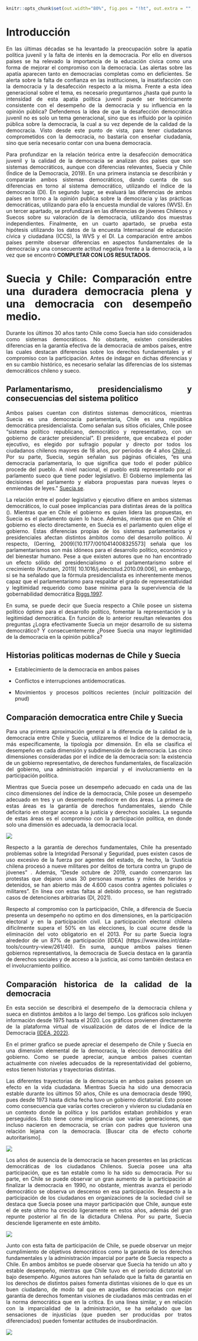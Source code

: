 
```r
knitr::opts_chunk$set(out.width="80%", fig.pos = "!ht", out.extra = "", message = F,warning = F,echo=FALSE)
```


<div style="text-align: justify">

# Introducción 


En las últimas décadas se ha levantado la preocupación sobre la apatía política juvenil y la falta de interés en la democracia. Por ello en diversos países se ha relevado la importancia de la educación cívica como una forma de mejorar el compromiso con la democracia. Las alertas sobre las apatía aparecen tanto en democracias completas como en deficientes. Se alerta sobre la falta de confianza en las instituciones, la insatisfacción con la democracia y la desafección respecto a la misma. Frente a esta idea generacional sobre el tema, es necesario preguntarnos ¿hasta qué punto la intensidad de esta apatía política juvenil puede ser teóricamente consistente con el desempeño de la democracia y su influencia en la opinión pública? Defendemos la idea de que la desafección democrática juvenil no es solo un tema generacional, sino que es influido por la opinión pública sobre la democracia, la cual a su vez depende de la calidad de la democracia. Visto desde este punto de vista, para tener ciudadanos comprometidos con la democracia, no bastaría con enseñar ciudadanía, sino que sería necesario contar con una buena democracia. 

Para profundizar en la relación teórica entre la desafección democrática juvenil y la calidad de la democracia se analizan dos países que son sistemas democráticos, aunque con diferencias relevantes, Suecia y Chile (Índice de la Democracia, 2019). En una primera instancia se describirán y compararán ambos sistemas democráticos, dando cuenta de sus diferencias en torno al sistema democrático, utilizando el índice de la democracia (DI). En segundo lugar, se evaluará las diferencias de ambos países en torno a la opinión publica sobre la democracia y las prácticas democráticas, utilizando para ello la encuesta mundial de valores (WVS). En un tercer apartado, se profundizará en las diferencias de jóvenes Chilenos y Suecos sobre su valoración de la democracia, utilizando dos muestras independientes. Finalmente, en un cuarto apartado, se prueba esta hipótesis utilizando los datos de la encuesta Internacional de educación cívica y ciudadana (ICCS), la WVS y el DI. La comparación entre ambos países permite observar diferencias en aspectos fundamentales de la democracia y una consecuente actitud negativa frente a la democracia, a la vez que se encontró __COMPLETAR CON LOS RESULTADOS.__




# Suecia y Chile: Comparación entre una duradera democracia plena y una democracia con desempeño medio. 
Durante los últimos 30 años tanto Chile como Suecia han sido considerados como sistemas democráticos. No obstante, existen considerables diferencias en la garantía efectiva de la democracia de ambos países, entre las cuales destacan diferencias sobre los derechos fundamentales y el compromiso con la participación. Antes de indagar en dichas diferencias y en su cambio histórico, es necesario señalar las diferencias de los sistemas democráticos chileno y sueco. 






## Parlamentarismo, presidencialismo y consecuencias del sistema politico

Ambos países cuentan con distintos sistemas democráticos, mientras Suecia es una democracia parlamentaria, Chile es una república democrática presidencialista. Como señalan sus sitios oficiales, Chile posee “sistema político republicano, democrático y representativo, con un gobierno de carácter presidencial”. El presidente, que encabeza el poder ejecutivo, es elegido por sufragio popular y directo por todos los ciudadanos chilenos mayores de 18 años, por períodos de 4 años [Chile.cl](https://chile.gob.cl/chile/sistema-politico). Por su parte, Suecia, según señalan sus páginas oficiales, “es una democracia parlamentaria, lo que significa que todo el poder público procede del pueblo. A nivel nacional, el pueblo está representado por el parlamento sueco que tiene poder legislativo. El Gobierno implementa las decisiones del parlamento y elabora propuestas para nuevas leyes o enmiendas de leyes.” [Suecia.se](https://www.government.se/how-sweden-is-governed/).

La relación entre el poder legislativo y ejecutivo difiere en ambos sistemas democráticos, lo cual posee implicancias para distintas áreas de la política (). Mientras que en Chile el gobierno es quien lidera las propuestas, en Suecia es el parlamento quien lo hace. Además, mientras que en Chile el gobierno es electo directamente, en Suecia es el parlamento quien elige el gobierno. Estas diferencias propias de los sistemas parlamentarios y presidenciales afectan distintos ámbitos como del desarrollo político. Al respecto, (Gerring, 2009)[10.1177/0010414008325573] señala que los parlamentarismos son más idóneos para el desarrollo politico, económico y del bienestar humano. Pese a que existen autores que no han encontrado un efecto sólido del presidencialismo o el parlamentarismo sobre el crecimiento (Knutsen, 2011)[ 10.1016/j.electstud.2010.09.006], sin embargo, si se ha señalado que la fórmula presidencialista es inherentemente menos capaz que el parlamentarismo para respaldar el grado de representatividad y legitimidad requerido como base mínima para la supervivencia de la gobernabilidad democrática [Riggs,1997](10.1177/019251297018003003). 

En suma, se puede decir que Suecia respecto a Chile posee un sistema político óptimo para el desarrollo político,  fomentar la representación y la legitimidad democrática. En función de lo anterior resultan relevantes dos preguntas ¿Logra efectivamente Suecia un mejor desarrollo de su sistema democrático? Y consecuentemente ¿Posee Suecia una mayor legitimidad de la democracia en la opinión pública? 


## Historias politicas modernas de Chile y Suecia 

* Establecimiento de la democracia en ambos paises

* Conflictos e interrupciones antidemocraticas.

* Movimientos y procesos políticos recientes (incluir politización del pnud)

  
## Comparación democratica entre Chile y Suecia 

Para una primera aproximación general a la diferencia de la calidad de la democracia entre Chile y Suecia, utilizaremos el Indice de la democracia, más específicamente, la tipología por dimensión.  En ella se clasifica el desempeño en cada dimensión y subdimensión de la democracia. Las cinco dimensiones consideradas por el índice de la democracia son: la existencia de un gobierno representativo, de derechos fundamentales, de fiscalización del gobierno, una administración imparcial y el involucramiento en la participación política.

Mientras que Suecia posee un desempeño adecuado en cada una de las cinco dimensiones del índice de la democracia, Chile posee un desempeño adecuado en tres y un desempeño mediocre en dos áreas. La primera de estas áreas es la garantía de derechos fundamentales, siendo Chile deficitario en otorgar acceso a la justicia y derechos sociales. La segunda de estas áreas es el compromiso con la participación política, en donde solo una dimensión es adecuada, la democracia local.




![](input/images/Chile-Suecia_DI.PNG)

Respecto a la garantía de derechos fundamentales, Chile ha presentado problemas sobre la Integridad Personal y Seguridad, pues existen casos de uso excesivo de la fuerza por agentes del estado, de hecho, la “Justicia chilena procesó a nueve militares por delitos de tortura contra un grupo de jóvenes” . Además,  “Desde octubre de 2019, cuando comenzaron las protestas que dejaron unas 30 personas muertas y miles de heridos y detenidos, se han abierto más de 4.600 casos contra agentes policiales o militares”. En línea con estas faltas al debido proceso, se han registrado casos de detenciones arbitrarias (DI, 2021).

Respecto al compromiso con la participación, Chile, a diferencia de Suecia presenta un desempeño no optimo en dos dimensiones, en la participación electoral y en la participación civil. La participación electoral chilena difícilmente supera el 50% en las elecciones, lo cual ocurre desde la eliminación del voto obligatorio en el 2013. Por su parte Suecia logra alrededor de un 87% de participación [IDEA] (https://www.idea.int/data-tools/country-view/261/40).
En suma, aunque ambos países tienen gobiernos representativos, la democracia de Suecia destaca en la garantía de derechos sociales y de acceso a la justicia, así como también destaca en el involucramiento político. 


## Comparación historica de la calidad de la democracia 

En esta sección se describirá el desempeño de la democracia chilena y sueca en distintos ámbitos a lo largo del tiempo.  Los gráficos solo incluyen información desde 1975 hasta el 2020. Los gráficos provienen directamente de la plataforma virtual de visualización de datos de el Índice de la Democracia [(IDEA, 2022)](https://www.idea.int/gsod-indices/compare-countries-regions). 

En el primer grafico se puede apreciar el desempeño de Chile y Suecia en una dimensión elemental de la democracia, la elección democrática del gobierno. Como se puede apreciar, aunque ambos países cuentan actualmente con niveles adecuados de la representatividad del gobierno, estos tienen historias y trayectorias distintas.

Las diferentes trayectorias de la democracia en ambos países poseen un efecto en la vida ciudadana. Mientras Suecia ha sido una democracia estable durante los últimos 50 años, Chile es una democracia desde 1990, pues desde 1973 hasta dicha fecha tuvo un gobierno dictatorial. Esto posee como consecuencia que varías cortes crecieron y vivieron su ciudadanía en un contexto donde la política y los partidos estaban prohibidos y eran perseguidos. Esto tiene como implicancia que varías generaciones, que incluso nacieron en democracia, se crían con padres que tuvieron una relación lejana con la democracia. [Buscar cita de efecto cohorte autoritarismo].

 
![](input/images/representative-government_1975-2020.png)

Los años de ausencia de la democracia se hacen presentes en las prácticas democráticas de los ciudadanos Chilenos. Suecia posee una alta participación, que es tan estable como lo ha sido su democracia. Por su parte, en Chile se puede observar un gran aumento de la participación al finalizar la democracia en 1990, no obstante, mientras avanza el periodo democrático se observa un descenso en esa participación.  Respecto a la participación de los ciudadanos en organizaciones de la sociedad civil se destaca que Suecia posee una mayor participación que Chile, aunque este el de este ultimo ha crecido ligeramente en estos años, además del gran repunte posterior al fin de la dictadura Chilena. Por su parte, Suecia desciende ligeramente en este ámbito. 

![](input/images/electoral-participation_1975-2020.png)


Junto con esta falta de participación de Chile, se puede observar un mejor cumplimiento de objetivos democráticos como la garantía de los derechos fundamentales y la administración imparcial por parte de Suecia respecto a Chile. En ambos ámbitos se puede observar que Suecia ha tenido un alto y estable desempeño, mientras que Chile tuvo en el periodo dictatorial un bajo desempeño. Algunos autores han señalado que la falta de garantía en los derechos de distintos países fomenta distintas visiones de lo que es un buen ciudadano, de modo tal que en aquellas democracias con mejor garantía de derechos fomentan visiones de ciudadanos más centradas en el la norma democrática que en la crítica. En una línea similar, y en relación con la imparcialidad de la administración, se ha señalado que las sensaciones de injusticias (que pueden ser producidas por tratos diferenciados) pueden fomentar actitudes de insubordinación.

![](input/images/fundamental-rights_1975-2020.png)

